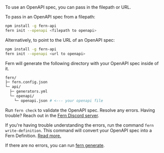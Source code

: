 To use an OpenAPI spec, you can pass in the filepath or URL. 

To pass in an OpenAPI spec from a filepath:

```bash
npm install -g fern-api
fern init --openapi <filepath to openapi>
```

Alternatively, to point to the URL of an OpenAPI spec:

```bash
npm install -g fern-api
fern init --openapi <url to openapi>

```

Fern will generate the following directory with your OpenAPI spec inside of it.

```bash
fern/
├─ fern.config.json
└─ api/
  ├─ generators.yml
  └─ openapi/
    └─ openapi.json # <--- your openapi file
```

Run `fern check` to validate the OpenAPI spec. Resolve any errors. Having trouble? Reach out in the [Fern Discord server](https://discord.com/invite/JkkXumPzcG). 

If you're having trouble understanding the errors, run the command `fern write-definition`. This command will convert your OpenAPI spec into a Fern Definition. [Read more.](../compiler/cli-reference.mdx#fern-write-definition)

If there are no errors, you can run [fern generate](../compiler/fern-generate).
